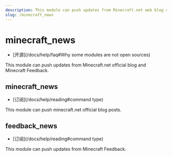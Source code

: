```yaml
---
description: This module can push updates from Minecraft.net web blog and Minecraft Feedback
slug: /minecraft_news
---
```


# minecraft_news

-   [开源]\(/docs/help/faq#Why some modules are not open sources)

This module can push updates from Minecraft.net official blog and Minecraft Feedback.

## minecraft_news

-   [订阅]\(/docs/help/reading#command type)

This module can push minecraft.net official blog posts.

## feedback_news

-   [订阅]\(/docs/help/reading#command type)

This module can push updates from Minecraft Feedback.
